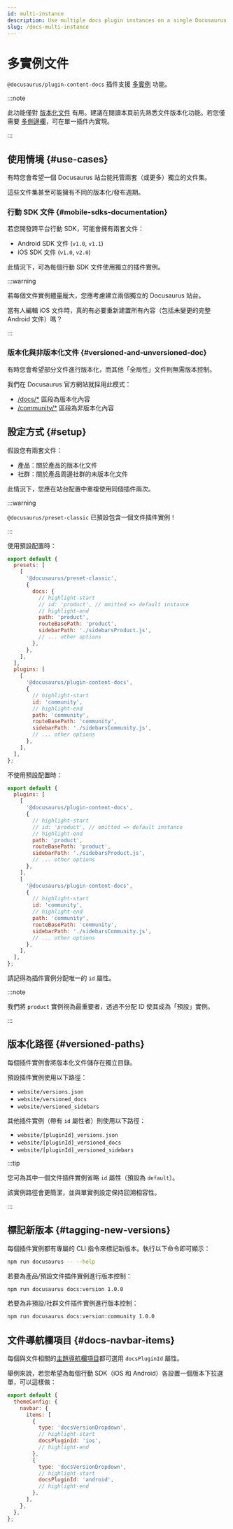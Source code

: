 ```yaml
---
id: multi-instance
description: Use multiple docs plugin instances on a single Docusaurus site.
slug: /docs-multi-instance
---
```


# 多實例文件

`@docusaurus/plugin-content-docs` 插件支援 [多實例](../../using-plugins.mdx#multi-instance-plugins-and-plugin-ids) 功能。

:::note

此功能僅對 [版本化文件](./versioning.mdx) 有用。建議在閱讀本頁前先熟悉文件版本化功能。若您僅需要 [多側邊欄](./sidebar/multiple-sidebars.mdx)，可在單一插件內實現。

:::

## 使用情境 {#use-cases}

有時您會希望一個 Docusaurus 站台能托管兩套（或更多）獨立的文件集。

這些文件集甚至可能擁有不同的版本化/發布週期。

### 行動 SDK 文件 {#mobile-sdks-documentation}

若您開發跨平台行動 SDK，可能會擁有兩套文件：

- Android SDK 文件 (`v1.0`, `v1.1`)
- iOS SDK 文件 (`v1.0`, `v2.0`)

此情況下，可為每個行動 SDK 文件使用獨立的插件實例。

:::warning

若每個文件實例體量龐大，您應考慮建立兩個獨立的 Docusaurus 站台。

當有人編輯 iOS 文件時，真的有必要重新建置所有內容（包括未變更的完整 Android 文件）嗎？

:::

### 版本化與非版本化文件 {#versioned-and-unversioned-doc}

有時您會希望部分文件進行版本化，而其他「全局性」文件則無需版本控制。

我們在 Docusaurus 官方網站就採用此模式：

- [/docs/\*](/docs) 區段為版本化內容
- [/community/\*](/community/support) 區段為非版本化內容

## 設定方式 {#setup}

假設您有兩套文件：

- 產品：關於產品的版本化文件
- 社群：關於產品周邊社群的未版本化文件

此情況下，您應在站台配置中重複使用同個插件兩次。

:::warning

`@docusaurus/preset-classic` 已預設包含一個文件插件實例！

:::

使用預設配置時：

```js title="docusaurus.config.js"
export default {
  presets: [
    [
      '@docusaurus/preset-classic',
      {
        docs: {
          // highlight-start
          // id: 'product', // omitted => default instance
          // highlight-end
          path: 'product',
          routeBasePath: 'product',
          sidebarPath: './sidebarsProduct.js',
          // ... other options
        },
      },
    ],
  ],
  plugins: [
    [
      '@docusaurus/plugin-content-docs',
      {
        // highlight-start
        id: 'community',
        // highlight-end
        path: 'community',
        routeBasePath: 'community',
        sidebarPath: './sidebarsCommunity.js',
        // ... other options
      },
    ],
  ],
};
```

不使用預設配置時：

```js title="docusaurus.config.js"
export default {
  plugins: [
    [
      '@docusaurus/plugin-content-docs',
      {
        // highlight-start
        // id: 'product', // omitted => default instance
        // highlight-end
        path: 'product',
        routeBasePath: 'product',
        sidebarPath: './sidebarsProduct.js',
        // ... other options
      },
    ],
    [
      '@docusaurus/plugin-content-docs',
      {
        // highlight-start
        id: 'community',
        // highlight-end
        path: 'community',
        routeBasePath: 'community',
        sidebarPath: './sidebarsCommunity.js',
        // ... other options
      },
    ],
  ],
};
```

請記得為插件實例分配唯一的 `id` 屬性。

:::note

我們將 `product` 實例視為最重要者，透過不分配 ID 使其成為「預設」實例。

:::

## 版本化路徑 {#versioned-paths}

每個插件實例會將版本化文件儲存在獨立目錄。

預設插件實例使用以下路徑：

- `website/versions.json`
- `website/versioned_docs`
- `website/versioned_sidebars`

其他插件實例（帶有 `id` 屬性者）則使用以下路徑：

- `website/[pluginId]_versions.json`
- `website/[pluginId]_versioned_docs`
- `website/[pluginId]_versioned_sidebars`

:::tip

您可為其中一個文件插件實例省略 `id` 屬性（預設為 `default`）。

該實例路徑會更簡潔，並與單實例設定保持回溯相容性。

:::

## 標記新版本 {#tagging-new-versions}

每個插件實例都有專屬的 CLI 指令來標記新版本。執行以下命令即可顯示：

```bash npm2yarn
npm run docusaurus -- --help
```

若要為產品/預設文件插件實例進行版本控制：

```bash npm2yarn
npm run docusaurus docs:version 1.0.0
```

若要為非預設/社群文件插件實例進行版本控制：

```bash npm2yarn
npm run docusaurus docs:version:community 1.0.0
```

## 文件導航欄項目 {#docs-navbar-items}

每個與文件相關的[主題導航欄項目](../../api/themes/theme-configuration.mdx#navbar)都可選用 `docsPluginId` 屬性。

舉例來說，若您希望為每個行動 SDK（iOS 和 Android）各設置一個版本下拉選單，可以這樣做：

```js title="docusaurus.config.js"
export default {
  themeConfig: {
    navbar: {
      items: [
        {
          type: 'docsVersionDropdown',
          // highlight-start
          docsPluginId: 'ios',
          // highlight-end
        },
        {
          type: 'docsVersionDropdown',
          // highlight-start
          docsPluginId: 'android',
          // highlight-end
        },
      ],
    },
  },
};
```